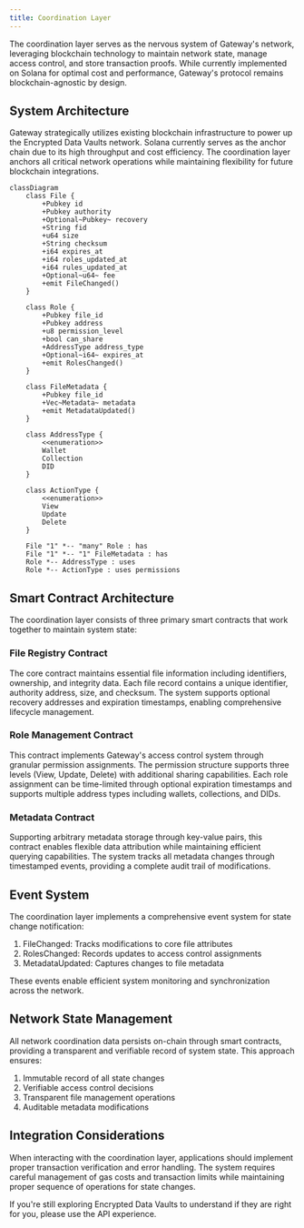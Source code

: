 ```yaml
---
title: Coordination Layer
---
```


The coordination layer serves as the nervous system of Gateway's network, leveraging blockchain technology to maintain network state, manage access control, and store transaction proofs. While currently implemented on Solana for optimal cost and performance, Gateway's protocol remains blockchain-agnostic by design.

## System Architecture

Gateway strategically utilizes existing blockchain infrastructure to power up the Encrypted Data Vaults network. Solana currently serves as the anchor chain due to its high throughput and cost efficiency. The coordination layer anchors all critical network operations while maintaining flexibility for future blockchain integrations.

```mermaid
classDiagram
    class File {
        +Pubkey id
        +Pubkey authority
        +Optional~Pubkey~ recovery
        +String fid
        +u64 size
        +String checksum
        +i64 expires_at
        +i64 roles_updated_at
        +i64 rules_updated_at
        +Optional~u64~ fee
        +emit FileChanged()
    }

    class Role {
        +Pubkey file_id
        +Pubkey address
        +u8 permission_level
        +bool can_share
        +AddressType address_type
        +Optional~i64~ expires_at
        +emit RolesChanged()
    }

    class FileMetadata {
        +Pubkey file_id
        +Vec~Metadata~ metadata
        +emit MetadataUpdated()
    }

    class AddressType {
        <<enumeration>>
        Wallet
        Collection
        DID
    }

    class ActionType {
        <<enumeration>>
        View
        Update
        Delete
    }

    File "1" *-- "many" Role : has
    File "1" *-- "1" FileMetadata : has
    Role *-- AddressType : uses
    Role *-- ActionType : uses permissions
```

## Smart Contract Architecture

The coordination layer consists of three primary smart contracts that work together to maintain system state:

### File Registry Contract
The core contract maintains essential file information including identifiers, ownership, and integrity data. Each file record contains a unique identifier, authority address, size, and checksum. The system supports optional recovery addresses and expiration timestamps, enabling comprehensive lifecycle management.

### Role Management Contract
This contract implements Gateway's access control system through granular permission assignments. The permission structure supports three levels (View, Update, Delete) with additional sharing capabilities. Each role assignment can be time-limited through optional expiration timestamps and supports multiple address types including wallets, collections, and DIDs.

### Metadata Contract
Supporting arbitrary metadata storage through key-value pairs, this contract enables flexible data attribution while maintaining efficient querying capabilities. The system tracks all metadata changes through timestamped events, providing a complete audit trail of modifications.

## Event System

The coordination layer implements a comprehensive event system for state change notification:

1. FileChanged: Tracks modifications to core file attributes
2. RolesChanged: Records updates to access control assignments
3. MetadataUpdated: Captures changes to file metadata

These events enable efficient system monitoring and synchronization across the network.

## Network State Management

All network coordination data persists on-chain through smart contracts, providing a transparent and verifiable record of system state. This approach ensures:

1. Immutable record of all state changes
2. Verifiable access control decisions
3. Transparent file management operations
4. Auditable metadata modifications

## Integration Considerations

When interacting with the coordination layer, applications should implement proper transaction verification and error handling. The system requires careful management of gas costs and transaction limits while maintaining proper sequence of operations for state changes.

<Info>If you're still exploring Encrypted Data Vaults to understand if they are right for you, please use the API experience.</Info>